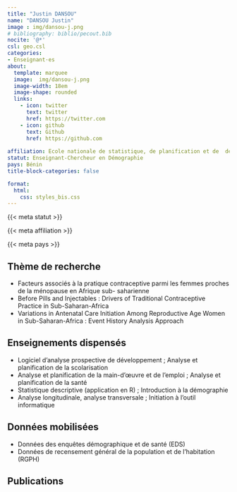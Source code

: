 ```yaml
---
title: "Justin DANSOU"
name: "DANSOU Justin"
image : img/dansou-j.png
# bibliography: biblio/pecout.bib
nocite: '@*'
csl: geo.csl
categories: 
- Enseignant·es
about:
  template: marquee
  image:  img/dansou-j.png
  image-width: 18em
  image-shape: rounded
  links:
    - icon: twitter
      text: twitter
      href: https://twitter.com
    - icon: github
      text: Github
      href: https://github.com
      
affiliation: Ecole nationale de statistique, de planification et de  démographie (ENSPD), Université de Parakou
statut: Enseignant-Chercheur en Démographie
pays: Bénin
title-block-categories: false

format:
  html: 
    css: styles_bis.css
---
```


::: {#profil}
::: {#statut}
{{< meta statut >}}
:::

::: {#affiliation}
{{< meta affiliation >}}
:::

::: {#pays}
<i class="bi bi-globe2"></i> {{< meta pays >}}\
:::
:::

## <i class="bi bi-ui-checks-grid"></i> Thème de recherche

::: {#liste}
-   Facteurs associés à la pratique contraceptive parmi les femmes proches de la ménopause en Afrique sub- saharienne
-   Before Pills and Injectables : Drivers of Traditional Contraceptive Practice in Sub-Saharan-Africa
-   Variations in Antenatal Care Initiation Among Reproductive Age Women in Sub-Saharan-Africa : Event History Analysis Approach
:::

## <i class="bi bi-person-video3"></i> Enseignements dispensés

<div>

-   Logiciel d’analyse prospective de développement ; Analyse et planification de la scolarisation
-   Analyse et planification de la main-d’œuvre et de l’emploi ; Analyse et planification de la santé
-   Statistique descriptive (application en R) ; Introduction à la démographie
-   Analyse longitudinale, analyse transversale ; Initiation à l’outil informatique


</div>

## <i class="bi bi-clipboard-data"></i> Données mobilisées

-   Données des enquêtes démographique et de santé (EDS)
-   Données de recensement général de la population et de l’habitation (RGPH)

## <i class="bi bi-file-earmark-text"></i> Publications

::: {#refs}
:::
